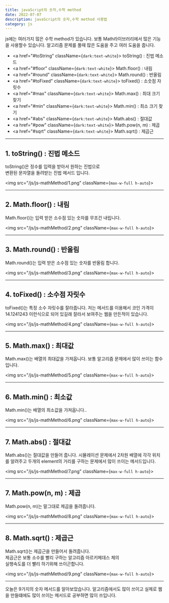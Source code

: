 ---
title: javaScript의 숫자,수학 method
date: 2022-07-07
description: javaScript의 숫자,수학 method 사용법
category: js
---

js에는 여러가지 많은 수학 method가 있습니다.
보통 Math라이브러리에서 많은 기능을 사용할수 있습니다.
알고리즘 문제를 풀때 많은 도움을 주고 여러 도움을 줍니다.

- <a href="#toString" className={`dark:text-white`}>
    toString() : 진법 메소드
  </a>
- <a href="#floor" className={`dark:text-white`}>
    Math.floor() : 내림
  </a>
- <a href="#round" className={`dark:text-white`}>
    Math.round() : 반올림
  </a>
- <a href="#toFixed" className={`dark:text-white`}>
    toFixed() : 소숫점 자릿수
  </a>
- <a href="#max" className={`dark:text-white`}>
    Math.max() : 최대 크기 찾기
  </a>
- <a href="#min" className={`dark:text-white`}>
    Math.min() : 최소 크기 찾기
  </a>
- <a href="#abs" className={`dark:text-white`}>
    Math.abs() : 절대값
  </a>
- <a href="#pow" className={`dark:text-white`}>
    Math.pow(n, m) : 제곱
  </a>
- <a href="#sqrt" className={`dark:text-white`}>
    Math.sqrt() : 제곱근
  </a>

---

<h2 id="toString" className={`dark:text-white`}>
  1. toString() : 진법 메소드
</h2>

toString()은 정수를 입력을 받아서 원하는 진법으로  
변환된 문자열을 돌려받는 진법 메서드 입니다.

<img src="/js/js-mathMethod/1.png" className={`max-w-full h-auto`}></img>

---

<h2 id="floor" className={`dark:text-white`}>
  2. Math.floor() : 내림
</h2>

Math.floor()는 입력 받은 소수점 있는 숫자를 무조건 내립니다.

<img src="/js/js-mathMethod/2.png" className={`max-w-full h-auto`}></img>

---

<h2 id="round" className={`dark:text-white`}>
  3. Math.round() : 반올림
</h2>

Math.round()는 입력 받은 소수점 있는 숫자를 반올림 합니다.

<img src="/js/js-mathMethod/3.png" className={`max-w-full h-auto`}></img>

---

<h2 id="toFixed" className={`dark:text-white`}>
  4. toFixed() : 소수점 자릿수
</h2>

toFixed()는 특정 소수 자릿수를 잘라줍니다.
저는 메서드를 이용해서 코인 가격이 14.1241243 이런식으로 되어 있길래
잘라서 보여주는 웹을 만든적이 있습니다.

<img src="/js/js-mathMethod/4.png" className={`max-w-full h-auto`}></img>

---

<h2 id="max" className={`dark:text-white`}>
  5. Math.max() : 최대값
</h2>

Math.max()는 배열의 최대값을 가져옵니다.
보통 알고리즘 문제에서 많이 쓰이는 함수입니다.

<img src="/js/js-mathMethod/5.png" className={`max-w-full h-auto`}></img>

---

<h2 id="min" className={`dark:text-white`}>
  6. Math.min() : 최소값
</h2>

Math.min()는 배열의 최소값을 가져옵니다..

<img src="/js/js-mathMethod/6.png" className={`max-w-full h-auto`}></img>

---

<h2 id="abs" className={`dark:text-white`}>
  7. Math.abs() : 절대값
</h2>

Math.abs()는 절대값을 만들어 줍니다.
시뮬레이션 문제에서 2차원 배열에 각각 위치를 알려주고 두개의
element의 거리를 구하는 문제에서 많이 쓰이는 메서드입니다.

<img src="/js/js-mathMethod/7.png" className={`max-w-full h-auto`}></img>

---

<h2 id="pow" className={`dark:text-white`}>
  7. Math.pow(n, m) : 제곱
</h2>

Math.pow(n, m)는 말그대로 제곱을 돌려줍니다.

<img src="/js/js-mathMethod/8.png" className={`max-w-full h-auto`}></img>

---

<h2 id="sqrt" className={`dark:text-white`}>
  8. Math.sqrt() : 제곱근
</h2>

Math.sqrt()는 제곱근을 만들어서 돌려줍니다.  
제곱근은 보통 소수를 빨리 구하는 알고리즘 아르키메데스 체의  
실행속도를 더 빨리 하기위해 쓰이곤합니다.

<img src="/js/js-mathMethod/9.png" className={`max-w-full h-auto`}></img>

---

오늘은 9가지의 숫자 메서드를 알아보았습니다.
알고리즘에서도 많이 쓰이고 실제로 웹을 만들떄에도 많이 쓰이는
메서드로 공부하면 많이 쓰입니다.
